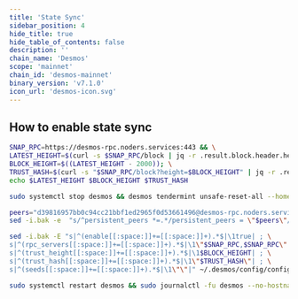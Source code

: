 ```yaml
---
title: 'State Sync'
sidebar_position: 4
hide_title: true
hide_table_of_contents: false
description: ''
chain_name: 'Desmos'
scope: 'mainnet'
chain_id: 'desmos-mainnet'
binary_version: 'v7.1.0'
icon_url: 'desmos-icon.svg'
---
```



<PageTitle
  iconUrl="img/desmos-icon.svg"
  title="Desmos State Sync"
  chainId="desmos-mainnet"
  version="v7.1.0"
/>

## How to enable state sync

```bash
SNAP_RPC=https://desmos-rpc.noders.services:443 && \
LATEST_HEIGHT=$(curl -s $SNAP_RPC/block | jq -r .result.block.header.height); \
BLOCK_HEIGHT=$((LATEST_HEIGHT - 2000)); \
TRUST_HASH=$(curl -s "$SNAP_RPC/block?height=$BLOCK_HEIGHT" | jq -r .result.block_id.hash) && \
echo $LATEST_HEIGHT $BLOCK_HEIGHT $TRUST_HASH
```

```bash
sudo systemctl stop desmos && desmos tendermint unsafe-reset-all --home ~/.desmos --keep-addr-book
```

```bash
peers="d39816957bb0c94cc21bbf1ed2965f0d53661496@desmos-rpc.noders.services:16256"
sed -i.bak -e  "s/^persistent_peers *=.*/persistent_peers = \"$peers\"/" ~/.desmos/config/config.toml
```

```bash
sed -i.bak -E "s|^(enable[[:space:]]+=[[:space:]]+).*$|\1true| ; \
s|^(rpc_servers[[:space:]]+=[[:space:]]+).*$|\1\"$SNAP_RPC,$SNAP_RPC\"| ; \
s|^(trust_height[[:space:]]+=[[:space:]]+).*$|\1$BLOCK_HEIGHT| ; \
s|^(trust_hash[[:space:]]+=[[:space:]]+).*$|\1\"$TRUST_HASH\"| ; \
s|^(seeds[[:space:]]+=[[:space:]]+).*$|\1\"\"|" ~/.desmos/config/config.toml
```

```bash
sudo systemctl restart desmos && sudo journalctl -fu desmos --no-hostname -o cat
```
